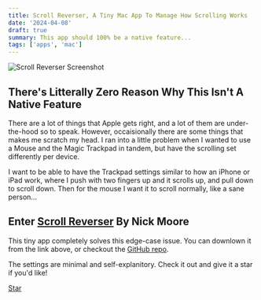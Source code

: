 ```yaml
---
title: Scroll Reverser, A Tiny Mac App To Manage How Scrolling Works
date: '2024-04-08'
draft: true
summary: This app should 100% be a native feature...
tags: ['apps', 'mac']
---
```


![Scroll Reverser Screenshot](../../assets/scroll-reverser.png)

## There's Litterally Zero Reason Why This Isn't A Native Feature 

There are a lot of things that Apple gets right, and a lot of them are under-the-hood so to speak. However, occaisionally there are some things that makes me scratch my head. I ran into a little problem when I wanted to use a Mouse and the Magic Trackpad in tandem, but have the scrolling set differently per device.

I want to be able to have the Trackpad settings similar to how an iPhone or iPad work, where I push with two fingers up and it scrolls up, and pull down to scroll down. Then for the mouse I want it to scroll normally, like a sane person...

## Enter [Scroll Reverser](https://pilotmoon.com/scrollreverser/) By Nick Moore

This tiny app completely solves this edge-case issue. You can downlown it from the link above, or checkout the [GitHub repo](https://github.com/pilotmoon/Scroll-Reverser).

The settings are minimal and self-explanitory. Check it out and give it a star if you'd like!

<a class="github-button" href="https://github.com/pilotmoon/Scroll-Reverser" data-color-scheme="no-preference: light; light: light; dark: dark_high_contrast;" data-icon="octicon-star" data-size="large" data-show-count="true" aria-label="Star pilotmoon/Scroll-Reverser on GitHub">Star</a>